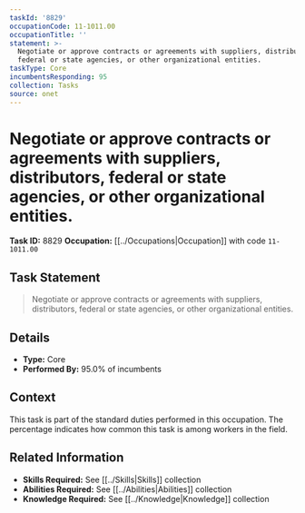 ```yaml
---
taskId: '8829'
occupationCode: 11-1011.00
occupationTitle: ''
statement: >-
  Negotiate or approve contracts or agreements with suppliers, distributors,
  federal or state agencies, or other organizational entities.
taskType: Core
incumbentsResponding: 95
collection: Tasks
source: onet
---
```

# Negotiate or approve contracts or agreements with suppliers, distributors, federal or state agencies, or other organizational entities.

**Task ID:** 8829
**Occupation:** [[../Occupations|Occupation]] with code `11-1011.00`

## Task Statement

> Negotiate or approve contracts or agreements with suppliers, distributors, federal or state agencies, or other organizational entities.

## Details

- **Type:** Core
- **Performed By:** 95.0% of incumbents

## Context

This task is part of the standard duties performed in this occupation. The percentage indicates how common this task is among workers in the field.

## Related Information

- **Skills Required:** See [[../Skills|Skills]] collection
- **Abilities Required:** See [[../Abilities|Abilities]] collection
- **Knowledge Required:** See [[../Knowledge|Knowledge]] collection
